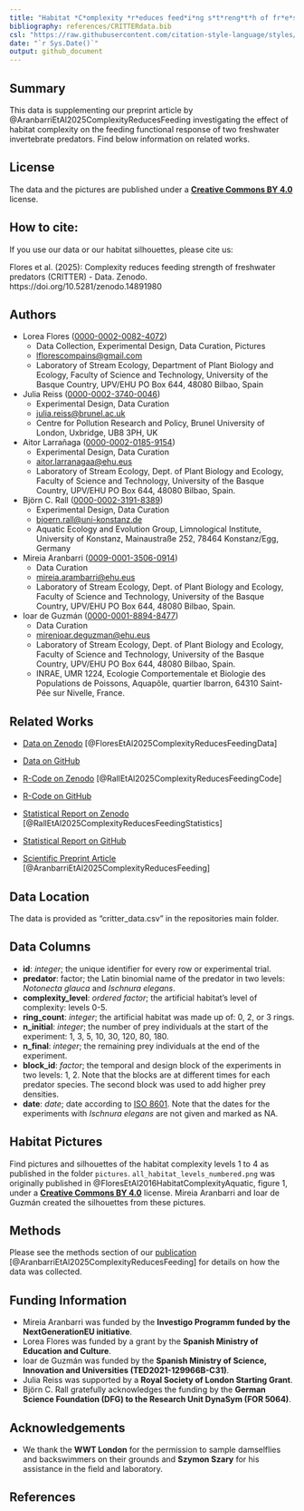 ```yaml
---
title: "Habitat *C*omplexity *r*educes feed*i*ng s*t*reng*t*h of fr*e*shwater p*r*edators (CRITTER) — Data"
bibliography: references/CRITTERdata.bib
csl: "https://raw.githubusercontent.com/citation-style-language/styles/refs/heads/master/dependent/journal-of-animal-ecology.csl"
date: "`r Sys.Date()`"
output: github_document
---
```


## Summary

This data is supplementing our preprint article by @AranbarriEtAl2025ComplexityReducesFeeding investigating the effect of habitat complexity on the feeding functional response of two freshwater invertebrate predators. Find below information on related works.

## License

The data and the pictures are published under a [**Creative Commons BY 4.0**](https://creativecommons.org/licenses/by/4.0/) license.

## How to cite:

If you use our data or our habitat silhouettes, please cite us:

Flores et al. (2025): Complexity reduces feeding strength of freshwater predators (CRITTER) - Data. Zenodo. https://doi.org/10.5281/zenodo.14891980

## Authors

-   Lorea Flores ([0000-0002-0082-4072](https://orcid.org/0000-0002-0082-4072))
    -   Data Collection, Experimental Design, Data Curation, Pictures
    -   [lflorescompains@gmail.com](mailto:lflorescompains@gmail.com)
    -   Laboratory of Stream Ecology, Department of Plant Biology and Ecology, Faculty of Science and Technology, University of the Basque Country, UPV/EHU PO Box 644, 48080 Bilbao, Spain
-   Julia Reiss ([0000-0002-3740-0046](https://orcid.org/0000-0002-3740-0046))
    -   Experimental Design, Data Curation
    -   [julia.reiss@brunel.ac.uk](mailto:julia.reiss@brunel.ac.uk)
    -   Centre for Pollution Research and Policy, Brunel University of London, Uxbridge, UB8 3PH, UK
-   Aitor Larrañaga ([0000-0002-0185-9154](https://orcid.org/0000-0002-0185-9154))
    -   Experimental Design, Data Curation
    -   [aitor.larranagaa@ehu.eus](mailto:aitor.larranagaa@ehu.eus)
    -   Laboratory of Stream Ecology, Dept. of Plant Biology and Ecology, Faculty of Science and Technology, University of the Basque Country, UPV/EHU PO Box 644, 48080 Bilbao, Spain.
-   Björn C. Rall ([0000-0002-3191-8389](https://orcid.org/0000-0002-3191-8389))
    -   Experimental Design, Data Curation
    -   [bjoern.rall@uni-konstanz.de](mailto:bjoern.rall@uni-konstanz.de)
    -   Aquatic Ecology and Evolution Group, Limnological Institute, University of Konstanz, Mainaustraße 252, 78464 Konstanz/Egg, Germany
-   Mireia Aranbarri ([0009-0001-3506-0914](https://orcid.org/0009-0001-3506-0914))
    -   Data Curation
    -   [mireia.arambarri@ehu.eus](mailto:mireia.arambarri@ehu.eus)
    -   Laboratory of Stream Ecology, Dept. of Plant Biology and Ecology, Faculty of Science and Technology, University of the Basque Country, UPV/EHU PO Box 644, 48080 Bilbao, Spain.
-   Ioar de Guzmán ([0000-0001-8894-8477](https://orcid.org/0000-0001-8894-8477))
    -   Data Curation
    -   [mirenioar.deguzman@ehu.eus](mailto:mirenioar.deguzman@ehu.eus)
    -   Laboratory of Stream Ecology, Dept. of Plant Biology and Ecology, Faculty of Science and Technology, University of the Basque Country, UPV/EHU PO Box 644, 48080 Bilbao, Spain.
    -   INRAE, UMR 1224, Ecologie Comportementale et Biologie des Populations de Poissons, Aquapôle, quartier Ibarron, 64310 Saint-Pée sur Nivelle, France.

## Related Works

-   [Data on Zenodo](https://doi.org/10.5281/zenodo.14891980) [@FloresEtAl2025ComplexityReducesFeedingData]

-   [Data on GitHub](https://github.com/b-c-r/CRITTERdata)

-   [R-Code on Zenodo](https://doi.org/10.5281/zenodo.14894598) [@RallEtAl2025ComplexityReducesFeedingCode]

-   [R-Code on GitHub](https://github.com/b-c-r/CRITTERdata)

-   [Statistical Report on Zenodo](https://doi.org/10.5281/zenodo.14898819) [@RallEtAl2025ComplexityReducesFeedingStatistics]

-   [Statistical Report on GitHub](https://github.com/b-c-r/CRITTERstatistics)

-   [Scientific Preprint Article](https://doi.org/10.1101/2025.02.22.639633) [@AranbarriEtAl2025ComplexityReducesFeeding]

## Data Location

The data is provided as "critter_data.csv" in the repositories main folder.

## Data Columns

-   **id**: *integer*; the unique identifier for every row or experimental trial.
-   **predator**: factor; the Latin binomial name of the predator in two levels: *Notonecta glauca* and *Ischnura elegans*.
-   **complexity_level**: *ordered factor*; the artificial habitat's level of complexity: levels 0-5.
-   **ring_count**: *integer*; the artificial habitat was made up of: 0, 2, or 3 rings.
-   **n_initial**: *integer*; the number of prey individuals at the start of the experiment: 1, 3, 5, 10, 30, 120, 80, 180.
-   **n_final**: *integer*; the remaining prey individuals at the end of the experiment.
-   **block_id**: *factor*; the temporal and design block of the experiments in two levels: 1, 2. Note that the blocks are at different times for each predator species. The second block was used to add higher prey densities.
-   **date**: *date*; date according to [ISO 8601](https://en.wikipedia.org/wiki/ISO_8601). Note that the dates for the experiments with *Ischnura elegans* are not given and marked as NA.

## Habitat Pictures

Find pictures and silhouettes of the habitat complexity levels 1 to 4 as published in the folder `pictures`. `all_habitat_levels_numbered.png` was originally published in @FloresEtAl2016HabitatComplexityAquatic, figure 1, under a [**Creative Commons BY 4.0**](https://creativecommons.org/licenses/by/4.0/) license. Mireia Aranbarri and Ioar de Guzmán created the silhouettes from these pictures.

## Methods

Please see the methods section of our [publication](https://doi.org/10.1101/2025.02.22.639633) [@AranbarriEtAl2025ComplexityReducesFeeding] for details on how the data was collected.

## Funding Information

-   Mireia Aranbarri was funded by the **Investigo Programm funded by the NextGenerationEU initiative**.
-   Lorea Flores was funded by a grant by the **Spanish Ministry of Education and Culture**.
-   Ioar de Guzmán was funded by the **Spanish Ministry of Science, Innovation and Universities (TED2021-129966B-C31)**.
-   Julia Reiss was supported by a **Royal Society of London Starting Grant**.
-   Björn C. Rall gratefully acknowledges the funding by the **German Science Foundation (DFG) to the Research Unit DynaSym (FOR 5064)**.

## Acknowledgements

-   We thank the **WWT London** for the permission to sample damselflies and backswimmers on their grounds and **Szymon Szary** for his assistance in the field and laboratory.

## References
